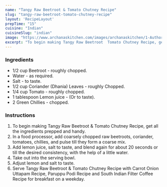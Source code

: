 ---
name: "Tangy Raw Beetroot & Tomato Chutney Recipe"
slug: "tangy-raw-beetroot-tomato-chutney-recipe"
layout: 'RecipeLayout'
prepTime: "15"
cuisine: "Indian"
cuisineSlug: "indian"
image: "https://www.archanaskitchen.com/images/archanaskitchen/1-Author/foodandmusings-gmail.com/Raw_Tangy_Beetroot_Chutney_recipe_Edited3.jpg"
excerpt: "To begin making Tangy Raw Beetroot  Tomato Chutney Recipe, get all the ingredients prepped and handy"
---

### Ingredients

- 1/2 cup Beetroot - roughly chopped.
- Water - as required.
- Salt - to taste.
- 1/2 cup Coriander (Dhania) Leaves - roughly Chopped.
- 1/4 cup Tomato - roughly chopped.
- 1 tablespoon Lemon juice - (Or to taste).
- 2 Green Chillies - chopped.

### Instructions

1. To begin making Tangy Raw Beetroot & Tomato Chutney Recipe, get all the ingredients prepped and handy.
1. In a food processor, add coarsely chopped raw beetroots, coriander, tomatoes, chillies, and pulse till they form a coarse mix.
1. Add lemon juice, salt to taste, and blend again for about 20 seconds or till the desired consistency, with the help of a little water.
1. Take out into the serving bowl.
1. Adjust lemon and salt to taste.
1. Serve Tangy Raw Beetroot & Tomato Chutney Recipe with Carrot Onion Uttapam Recipe, Paruppu Podi Recipe and South Indian Filter Coffee Recipe for breakfast on a weekday.
